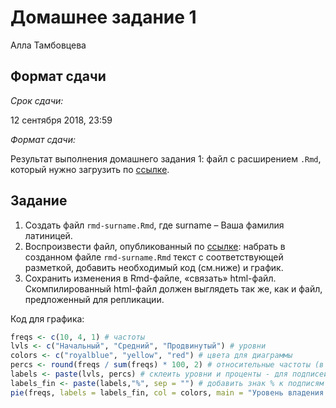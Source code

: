 Домашнее задание 1
================
Алла Тамбовцева

Формат сдачи
------------

*Срок сдачи:*

12 сентября 2018, 23:59

*Формат сдачи:*

Результат выполнения домашнего задания 1: файл с расширением `.Rmd`, который нужно загрузить по [ссылке](https://www.dropbox.com/request/jlNZRZHBAg2tpNKFVUuJ). 

Задание
------------

1.  Создать файл `rmd-surname.Rmd`, где surname -- Ваша фамилия латиницей.
2.  Воспроизвести файл, опубликованный по [ссылке](http://rpubs.com/AllaT/rmd-replic3): набрать в созданном файле `rmd-surname.Rmd` текст с соответствующей разметкой, добавить необходимый код (см.ниже) и график.
3.  Сохранить изменения в Rmd-файле, «связать» html-файл. Скомпилированный html-файл должен выглядеть так же, как и файл, предложенный для репликации.

Код для графика:

``` r
freqs <- c(10, 4, 1) # частоты
lvls <- c("Начальный", "Средний", "Продвинутый") # уровни
colors <- c("royalblue", "yellow", "red") # цвета для диаграммы
percs <- round(freqs / sum(freqs) * 100, 2) # относительные частоты (в процентах)
labels <- paste(lvls, percs) # склеить уровни и проценты - для подписей к диаграмме
labels_fin <- paste(labels,"%", sep = "") # добавить знак % к подписям
pie(freqs, labels = labels_fin, col = colors, main = "Уровень владения R") 
```